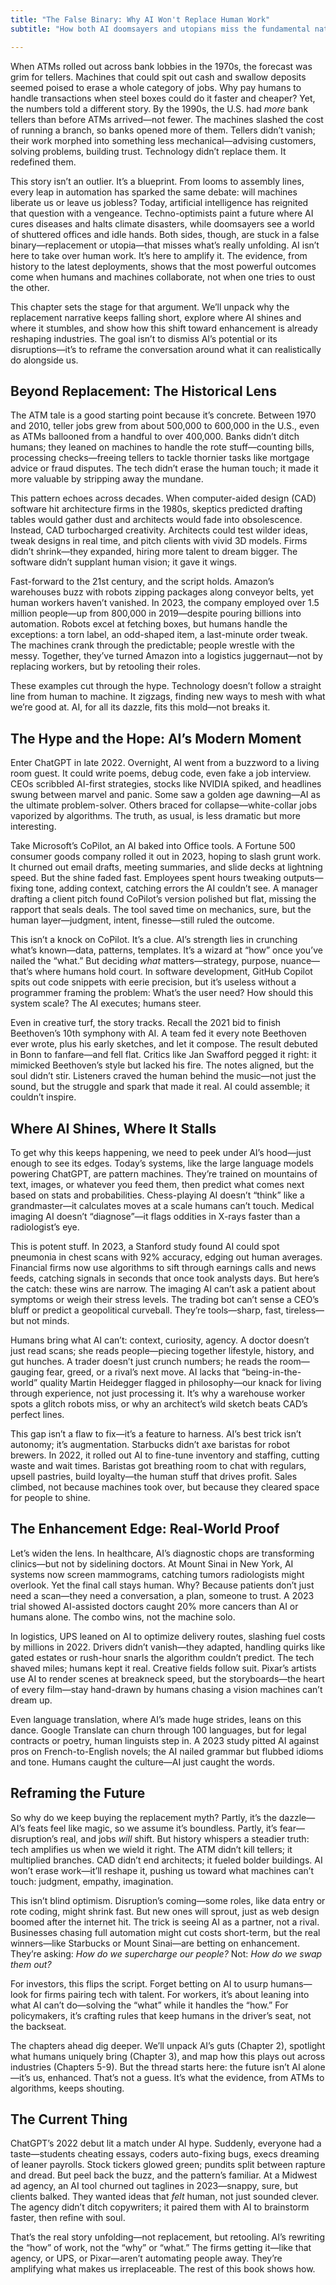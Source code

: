 ```yaml
---
title: "The False Binary: Why AI Won't Replace Human Work"
subtitle: "How both AI doomsayers and utopians miss the fundamental nature of human-AI interaction"

---
```

When ATMs rolled out across bank lobbies in the 1970s, the forecast was grim for tellers. Machines that could spit out cash and swallow deposits seemed poised to erase a whole category of jobs. Why pay humans to handle transactions when steel boxes could do it faster and cheaper? Yet, the numbers told a different story. By the 1990s, the U.S. had *more* bank tellers than before ATMs arrived—not fewer. The machines slashed the cost of running a branch, so banks opened more of them. Tellers didn’t vanish; their work morphed into something less mechanical—advising customers, solving problems, building trust. Technology didn’t replace them. It redefined them.

This story isn’t an outlier. It’s a blueprint. From looms to assembly lines, every leap in automation has sparked the same debate: will machines liberate us or leave us jobless? Today, artificial intelligence has reignited that question with a vengeance. Techno-optimists paint a future where AI cures diseases and halts climate disasters, while doomsayers see a world of shuttered offices and idle hands. Both sides, though, are stuck in a false binary—replacement or utopia—that misses what’s really unfolding. AI isn’t here to take over human work. It’s here to amplify it. The evidence, from history to the latest deployments, shows that the most powerful outcomes come when humans and machines collaborate, not when one tries to oust the other.

This chapter sets the stage for that argument. We’ll unpack why the replacement narrative keeps falling short, explore where AI shines and where it stumbles, and show how this shift toward enhancement is already reshaping industries. The goal isn’t to dismiss AI’s potential or its disruptions—it’s to reframe the conversation around what it can realistically do alongside us.

## Beyond Replacement: The Historical Lens

The ATM tale is a good starting point because it’s concrete. Between 1970 and 2010, teller jobs grew from about 500,000 to 600,000 in the U.S., even as ATMs ballooned from a handful to over 400,000. Banks didn’t ditch humans; they leaned on machines to handle the rote stuff—counting bills, processing checks—freeing tellers to tackle thornier tasks like mortgage advice or fraud disputes. The tech didn’t erase the human touch; it made it more valuable by stripping away the mundane.

This pattern echoes across decades. When computer-aided design (CAD) software hit architecture firms in the 1980s, skeptics predicted drafting tables would gather dust and architects would fade into obsolescence. Instead, CAD turbocharged creativity. Architects could test wilder ideas, tweak designs in real time, and pitch clients with vivid 3D models. Firms didn’t shrink—they expanded, hiring more talent to dream bigger. The software didn’t supplant human vision; it gave it wings.

Fast-forward to the 21st century, and the script holds. Amazon’s warehouses buzz with robots zipping packages along conveyor belts, yet human workers haven’t vanished. In 2023, the company employed over 1.5 million people—up from 800,000 in 2019—despite pouring billions into automation. Robots excel at fetching boxes, but humans handle the exceptions: a torn label, an odd-shaped item, a last-minute order tweak. The machines crank through the predictable; people wrestle with the messy. Together, they’ve turned Amazon into a logistics juggernaut—not by replacing workers, but by retooling their roles.

These examples cut through the hype. Technology doesn’t follow a straight line from human to machine. It zigzags, finding new ways to mesh with what we’re good at. AI, for all its dazzle, fits this mold—not breaks it.

## The Hype and the Hope: AI’s Modern Moment

Enter ChatGPT in late 2022. Overnight, AI went from a buzzword to a living room guest. It could write poems, debug code, even fake a job interview. CEOs scribbled AI-first strategies, stocks like NVIDIA spiked, and headlines swung between marvel and panic. Some saw a golden age dawning—AI as the ultimate problem-solver. Others braced for collapse—white-collar jobs vaporized by algorithms. The truth, as usual, is less dramatic but more interesting.

Take Microsoft’s CoPilot, an AI baked into Office tools. A Fortune 500 consumer goods company rolled it out in 2023, hoping to slash grunt work. It churned out email drafts, meeting summaries, and slide decks at lightning speed. But the shine faded fast. Employees spent hours tweaking outputs—fixing tone, adding context, catching errors the AI couldn’t see. A manager drafting a client pitch found CoPilot’s version polished but flat, missing the rapport that seals deals. The tool saved time on mechanics, sure, but the human layer—judgment, intent, finesse—still ruled the outcome.

This isn’t a knock on CoPilot. It’s a clue. AI’s strength lies in crunching what’s known—data, patterns, templates. It’s a wizard at “how” once you’ve nailed the “what.” But deciding *what* matters—strategy, purpose, nuance—that’s where humans hold court. In software development, GitHub Copilot spits out code snippets with eerie precision, but it’s useless without a programmer framing the problem: What’s the user need? How should this system scale? The AI executes; humans steer.

Even in creative turf, the story tracks. Recall the 2021 bid to finish Beethoven’s 10th symphony with AI. A team fed it every note Beethoven ever wrote, plus his early sketches, and let it compose. The result debuted in Bonn to fanfare—and fell flat. Critics like Jan Swafford pegged it right: it mimicked Beethoven’s style but lacked his fire. The notes aligned, but the soul didn’t stir. Listeners craved the human behind the music—not just the sound, but the struggle and spark that made it real. AI could assemble; it couldn’t inspire.

## Where AI Shines, Where It Stalls

To get why this keeps happening, we need to peek under AI’s hood—just enough to see its edges. Today’s systems, like the large language models powering ChatGPT, are pattern machines. They’re trained on mountains of text, images, or whatever you feed them, then predict what comes next based on stats and probabilities. Chess-playing AI doesn’t “think” like a grandmaster—it calculates moves at a scale humans can’t touch. Medical imaging AI doesn’t “diagnose”—it flags oddities in X-rays faster than a radiologist’s eye.

This is potent stuff. In 2023, a Stanford study found AI could spot pneumonia in chest scans with 92% accuracy, edging out human averages. Financial firms now use algorithms to sift through earnings calls and news feeds, catching signals in seconds that once took analysts days. But here’s the catch: these wins are narrow. The imaging AI can’t ask a patient about symptoms or weigh their stress levels. The trading bot can’t sense a CEO’s bluff or predict a geopolitical curveball. They’re tools—sharp, fast, tireless—but not minds.

Humans bring what AI can’t: context, curiosity, agency. A doctor doesn’t just read scans; she reads people—piecing together lifestyle, history, and gut hunches. A trader doesn’t just crunch numbers; he reads the room—gauging fear, greed, or a rival’s next move. AI lacks that “being-in-the-world” quality Martin Heidegger flagged in philosophy—our knack for living through experience, not just processing it. It’s why a warehouse worker spots a glitch robots miss, or why an architect’s wild sketch beats CAD’s perfect lines.

This gap isn’t a flaw to fix—it’s a feature to harness. AI’s best trick isn’t autonomy; it’s augmentation. Starbucks didn’t axe baristas for robot brewers. In 2022, it rolled out AI to fine-tune inventory and staffing, cutting waste and wait times. Baristas got breathing room to chat with regulars, upsell pastries, build loyalty—the human stuff that drives profit. Sales climbed, not because machines took over, but because they cleared space for people to shine.

## The Enhancement Edge: Real-World Proof

Let’s widen the lens. In healthcare, AI’s diagnostic chops are transforming clinics—but not by sidelining doctors. At Mount Sinai in New York, AI systems now screen mammograms, catching tumors radiologists might overlook. Yet the final call stays human. Why? Because patients don’t just need a scan—they need a conversation, a plan, someone to trust. A 2023 trial showed AI-assisted doctors caught 20% more cancers than AI or humans alone. The combo wins, not the machine solo.

In logistics, UPS leaned on AI to optimize delivery routes, slashing fuel costs by millions in 2022. Drivers didn’t vanish—they adapted, handling quirks like gated estates or rush-hour snarls the algorithm couldn’t predict. The tech shaved miles; humans kept it real. Creative fields follow suit. Pixar’s artists use AI to render scenes at breakneck speed, but the storyboards—the heart of every film—stay hand-drawn by humans chasing a vision machines can’t dream up.

Even language translation, where AI’s made huge strides, leans on this dance. Google Translate can churn through 100 languages, but for legal contracts or poetry, human linguists step in. A 2023 study pitted AI against pros on French-to-English novels; the AI nailed grammar but flubbed idioms and tone. Humans caught the culture—AI just caught the words.

## Reframing the Future

So why do we keep buying the replacement myth? Partly, it’s the dazzle—AI’s feats feel like magic, so we assume it’s boundless. Partly, it’s fear—disruption’s real, and jobs *will* shift. But history whispers a steadier truth: tech amplifies us when we wield it right. The ATM didn’t kill tellers; it multiplied branches. CAD didn’t end architects; it fueled bolder buildings. AI won’t erase work—it’ll reshape it, pushing us toward what machines can’t touch: judgment, empathy, imagination.

This isn’t blind optimism. Disruption’s coming—some roles, like data entry or rote coding, might shrink fast. But new ones will sprout, just as web design boomed after the internet hit. The trick is seeing AI as a partner, not a rival. Businesses chasing full automation might cut costs short-term, but the real winners—like Starbucks or Mount Sinai—are betting on enhancement. They’re asking: *How do we supercharge our people?* Not: *How do we swap them out?*

For investors, this flips the script. Forget betting on AI to usurp humans—look for firms pairing tech with talent. For workers, it’s about leaning into what AI can’t do—solving the “what” while it handles the “how.” For policymakers, it’s crafting rules that keep humans in the driver’s seat, not the backseat.

The chapters ahead dig deeper. We’ll unpack AI’s guts (Chapter 2), spotlight what humans uniquely bring (Chapter 3), and map how this plays out across industries (Chapters 5-9). But the thread starts here: the future isn’t AI alone—it’s us, enhanced. That’s not a guess. It’s what the evidence, from ATMs to algorithms, keeps shouting.

## The Current Thing

ChatGPT’s 2022 debut lit a match under AI hype. Suddenly, everyone had a taste—students cheating essays, coders auto-fixing bugs, execs dreaming of leaner payrolls. Stock tickers glowed green; pundits split between rapture and dread. But peel back the buzz, and the pattern’s familiar. At a Midwest ad agency, an AI tool churned out taglines in 2023—snappy, sure, but clients balked. They wanted ideas that *felt* human, not just sounded clever. The agency didn’t ditch copywriters; it paired them with AI to brainstorm faster, then refine with soul.

That’s the real story unfolding—not replacement, but retooling. AI’s rewriting the “how” of work, not the “why” or “what.” The firms getting it—like that agency, or UPS, or Pixar—aren’t automating people away. They’re amplifying what makes us irreplaceable. The rest of this book shows how.

